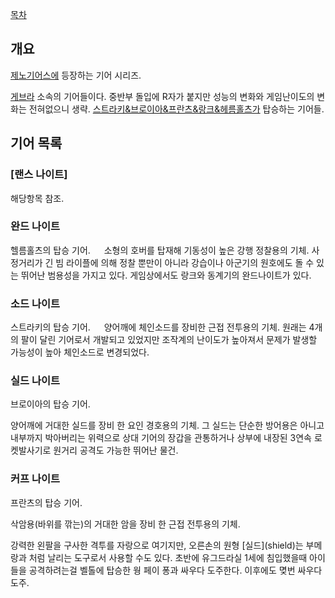 [[목차]]
== 개요 ==
[[제노기어스]]에 등장하는 기어 시리즈.

[[게브라]] 소속의 기어들이다. 중반부 돌입에 R자가 붙지만 성능의 변화와 게임난이도의 변화는 전혀없으니 생략. [[스트라키&브로이아&프란츠&랑크&헤름홀츠]]가 탑승하는 기어들.

== 기어 목록 ==
=== [랜스 나이트] ===
해당항목 참조.

=== 완드 나이트 ===
헬름홀츠의 탑승 기어. 
　
소형의 호버를 탑재해 기동성이 높은 강행 정찰용의 기체. 사정거리가 긴 빔 라이플에 의해 정찰 뿐만이 아니라 강습이나 아군기의 원호에도 돌 수 있는 뛰어난 범용성을 가지고 있다. 게임상에서도 랑크와 동계기의 완드나이트가 있다.

=== 소드 나이트 ===
스트라키의 탑승 기어. 
　
양어깨에 체인소드를 장비한 근접 전투용의 기체. 원래는 4개의 팔이 달린 기어로서 개발되고 있었지만 조작계의 난이도가 높아져서 문제가 발생할 가능성이 높아 체인소드로 변경되었다.

=== 실드 나이트 ===
브로이아의 탑승 기어.

양어깨에 거대한 실드를 장비 한 요인 경호용의 기체. 그 실드는 단순한 방어용은 아니고 내부까지 박아버리는 위력으로 상대 기어의 장갑을 관통하거나 상부에 내장된 3연속 로켓발사기로 원거리 공격도 가능한 뛰어난 물건.

=== 커프 나이트 ===
프란츠의 탑승 기어. 

삭암용(바위를 깎는)의 거대한 암을 장비 한 근접 전투용의 기체.

강력한 왼팔을 구사한 격투를 자랑으로 여기지만, 오른손의 원형 [실드](shield)는 부메랑과 처럼 날리는 도구로서 사용할 수도 있다. 초반에 유그드라실 1세에 침입했을때 아이들을 공격하려는걸 벨톨에 탑승한 웡 페이 퐁과 싸우다 도주한다. 이후에도 몆번 싸우다 도주.
